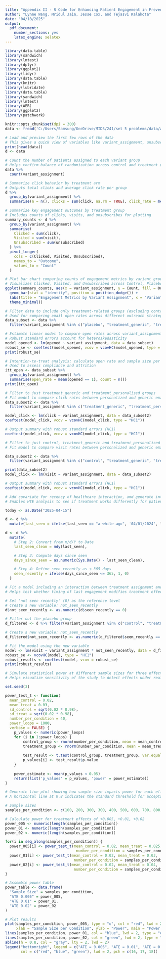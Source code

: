 ---
title: "Appendix II - R Code for Enhancing Patient Engagement in Preventative Care: A Field Experiment on the Effectiveness of Personalized and Generic Digital Outreach Strategies"
author: "Lynne Wang, Mridul Jain, Jesse Cox, and Tejasvi Kalakota"
date: "04/18/2025"
output:
  pdf_document:
    number_sections: yes
    latex_engine: xelatex
---

```{r, echo=FALSE, message=FALSE, warning=FALSE}
library(data.table)
library(sandwich)
library(lmtest)
library(dplyr)
library(ggplot2)
library(tidyr) 
library(data.table)
library(knitr)
library(lubridate)
library(data.table)
library(sandwich)
library(lmtest)
library(AER) 
library(ggplot2) 
library(patchwork)

knitr::opts_chunk$set(dpi = 300)
data <- fread('C:/Users/Samsung/OneDrive/MIDS/241/set 5 problems/data/anonimized_final_data.csv')
```

```{r load data, echo=TRUE, message=TRUE, warning=FALSE}
# Load and preview the first few rows of the data
# This gives a quick view of variables like variant_assignment, unsubscribed, opened, click, and visit
print(head(data))
d <- data
```

```{r, echo=TRUE, message=TRUE, warning=FALSE}
# Count the number of patients assigned to each variant group
# Helps confirm balance of randomization across control and treatment groups
data %>%
  count(variant_assignment)

# Summarize click behavior by treatment arm
# Outputs total clicks and average click rate per group
d %>%
  group_by(variant_assignment) %>%
  summarise(n = n(), clicks = sum(click, na.rm = TRUE), click_rate = mean(click, na.rm = TRUE))

```

```{r, echo=TRUE, message=TRUE, warning=FALSE}
# Summarize key engagement outcomes by treatment group
# Includes counts of clicks, visits, and unsubscribes for plotting
summary_counts <- d %>%
  group_by(variant_assignment) %>%
  summarise(
    Clicked = sum(click),
    Visited = sum(visit),
    Unsubscribed = sum(unsubscribed)
  ) %>%
  pivot_longer(
    cols = c(Clicked, Visited, Unsubscribed),
    names_to = "Outcome",
    values_to = "Count"
  )

# Plot bar chart comparing counts of engagement metrics by variant group
# Visualizes Clicked, Visited, and Unsubscribed across Control, Placebo, and Treatment groups
ggplot(summary_counts, aes(x = variant_assignment, y = Count, fill = Outcome)) +
  geom_bar(stat = "identity", position = position_dodge()) +
  labs(title = "Engagement Metrics by Variant Assignment", x = "Variant Assignment", y = "Count") +
  theme_minimal()
```

```{r, echo=TRUE, message=TRUE, warning=FALSE}
# Filter data to include only treatment-related groups (excluding control)
# Used for comparing email open rates across different outreach strategies
data_subset <- data %>%
  filter(variant_assignment %in% c("placebo", "treatment_generic", "treatment_personalized"))

# Estimate linear model to compare open rates across variant_assignment
# Robust standard errors account for heteroskedasticity
model_opened <- lm(opened ~ variant_assignment, data = data_subset)
robust_se <- coeftest(model_opened, vcov = vcovHC(model_opened, type = "HC1"))
print(robust_se)
```

```{r}
# Intention-to-treat analysis: calculate open rate and sample size per variant
# Used to assess compliance and attrition
itt_open <- data_subset %>%
  group_by(variant_assignment) %>%
  summarise(open_rate = mean(opened == 1), count = n())
print(itt_open)
```

```{r, echo=TRUE, message=TRUE, warning=FALSE}
# Filter to just treatment_generic and treatment_personalized groups
# Fit model to compare click rates between personalized and generic emails
data_subset2 <- data %>%
  filter(variant_assignment %in% c("treatment_generic", "treatment_personalized"))

model_click <- lm(click ~ variant_assignment, data = data_subset2)
coeftest(model_click, vcov = vcovHC(model_click, type = "HC1"))

# Output summary with robust standard errors (HC1)
coeftest(model_click, vcov = vcovHC(model_click, type = "HC1"))
```

```{r, echo=TRUE, message=TRUE, warning=FALSE}
# Filter to just control, treatment_generic and treatment_personalized groups
# Fit model to compare visit rates between personalized and generic emails

data_subset2 <- data %>%
  filter(variant_assignment %in% c("control", "treatment_generic", "treatment_personalized"))

print(data_subset2)
model_click <- lm(visit ~ variant_assignment, data = data_subset2)

# Output summary with robust standard errors (HC1)
coeftest(model_click, vcov = vcovHC(model_click, type = "HC1"))
```

```{r, echo=TRUE, message=TRUE, warning=FALSE}
# Add covariate for recency of healthcare interaction, and generate interaction term with treatment.
# Enables HTE analysis to see if treatment works differently for patients not recently seen.

today <- as.Date("2025-04-15")

d <- d %>%
  mutate(last_seen = ifelse(last_seen == "a while ago", '04/01/2024', last_seen))

d <- d %>%
  mutate(
    # Step 2: Convert from m/d/Y to Date
    last_seen_clean = mdy(last_seen),

    # Step 3: Compute days since seen
    days_since_seen = as.numeric(Sys.Date() - last_seen_clean),

    # Step 4: Define seen_recently as ≤ 365 days
    seen_recently = ifelse(days_since_seen <= 365, 1, 0)
  )
```

```{r, echo=TRUE, message=TRUE, warning=FALSE}
# Fit a model including an interaction between treatment assignment and not_seen_recently.
# Helps test whether timing of last engagement modifies treatment effects.

# Set 'not seen recently' (0) as the reference level
# Create a new variable: not_seen_recently
d$not_seen_recently <- as.numeric(d$seen_recently == 0)

# Filter out the placebo group
d_filtered <- d %>% filter(variant_assignment %in% c("control", "treatment_generic", "treatment_personalized"))

# Create a new variable: not_seen_recently
d_filtered$not_seen_recently <- as.numeric(d_filtered$seen_recently == 0)

# Fit the model using the new variable
model <- lm(visit ~ variant_assignment * not_seen_recently, data = d_filtered)
robust_se <- vcovHC(model, type = "HC1")
robust_results <- coeftest(model, vcov = robust_se)
print(robust_results)
```

```{r, echo=TRUE, message=TRUE, warning=FALSE}
# Simulate statistical power at different sample sizes for three effect sizes: 0.005, 0.01, 0.02.
# Helps visualize sensitivity of the study to detect effects under realistic assumptions.

set.seed(3)

power_test_t <- function(
  mean_control = 0.02, 
  mean_treat = 0.03, 
  sd_control = sqrt(0.02 * 0.98), 
  sd_treat = sqrt(0.02 * 0.98),
  number_per_condition = 40, 
  power_loops = 1000, 
  verbose = FALSE) { 
    p_values <- numeric(power_loops)  
    for (i in 1:power_loops) { 
        control_group <- rnorm(number_per_condition, mean = mean_control, sd = sd_control)
        treatment_group <- rnorm(number_per_condition, mean = mean_treat, sd = sd_treat)
        
        test_result <- t.test(control_group, treatment_group, var.equal = FALSE) 
        p_values[i] <- test_result$p.value
    }
      
    power_estimate <- mean(p_values < 0.05)
    return(list('p_values' = p_values, 'power' = power_estimate))
}
```

```{R, echo=TRUE, message=TRUE, warning=FALSE}
# Generate line plot showing how sample size impacts power for each effect size.
# A horizontal line at 0.8 indicates the standard threshold for acceptable power.

# Sample sizes
samples_per_condition <- c(100, 200, 300, 300, 400, 500, 600, 700, 800, 900, 1000, 1200, 1500, 1750, 2000, 2500, 5000)

# Calculate power for treatment effects of +0.005, +0.01, +0.02
power_005 <- numeric(length(samples_per_condition))
power_01 <- numeric(length(samples_per_condition))
power_02 <- numeric(length(samples_per_condition))

for(i in seq_along(samples_per_condition)) {
  power_005[i] <- power_test_t(mean_control = 0.02, mean_treat = 0.025,
                                number_per_condition = samples_per_condition[i])$power
  power_01[i] <- power_test_t(mean_control = 0.02, mean_treat = 0.03,
                               number_per_condition = samples_per_condition[i])$power
  power_02[i] <- power_test_t(mean_control = 0.02, mean_treat = 0.04,
                               number_per_condition = samples_per_condition[i])$power
}

# Assemble power table
power_table <- data.frame(
  "Sample Size" = samples_per_condition,
  "ATE 0.005" = power_005,
  "ATE 0.01" = power_01,
  "ATE 0.02" = power_02
)

# Plot results
plot(samples_per_condition, power_005, type = "o", col = "red", lwd = 2, pch = 16, ylim = c(0, 1),
     xlab = "Sample Size per Condition", ylab = "Power", main = "Power Curves for ATEs of 0.005, 0.01, 0.02")
lines(samples_per_condition, power_01, col = "blue", lwd = 2, type = "o", pch = 17)
lines(samples_per_condition, power_02, col = "green", lwd = 2, type = "o", pch = 18)
abline(h = 0.8, col = "gray", lty = 2, lwd = 2)
legend("bottomright", legend = c("ATE = 0.005", "ATE = 0.01", "ATE = 0.02"),
       col = c("red", "blue", "green"), lwd = 2, pch = c(16, 17, 18))
```

